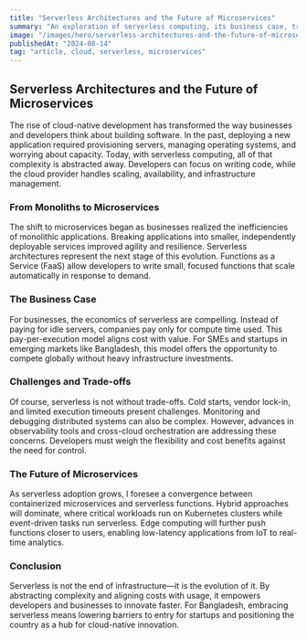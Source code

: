 ```yaml
---
title: "Serverless Architectures and the Future of Microservices"
summary: "An exploration of serverless computing, its business case, trade-offs, and the evolving landscape of microservices."
image: "/images/hero/serverless-architectures-and-the-future-of-microservices.jpg"
publishedAt: "2024-08-14"
tag: "article, cloud, serverless, microservices"
---
```


## Serverless Architectures and the Future of Microservices

The rise of cloud-native development has transformed the way businesses and developers think about building software. In the past, deploying a new application required provisioning servers, managing operating systems, and worrying about capacity. Today, with serverless computing, all of that complexity is abstracted away. Developers can focus on writing code, while the cloud provider handles scaling, availability, and infrastructure management.

### From Monoliths to Microservices

The shift to microservices began as businesses realized the inefficiencies of monolithic applications. Breaking applications into smaller, independently deployable services improved agility and resilience. Serverless architectures represent the next stage of this evolution. Functions as a Service (FaaS) allow developers to write small, focused functions that scale automatically in response to demand.

### The Business Case

For businesses, the economics of serverless are compelling. Instead of paying for idle servers, companies pay only for compute time used. This pay-per-execution model aligns cost with value. For SMEs and startups in emerging markets like Bangladesh, this model offers the opportunity to compete globally without heavy infrastructure investments.

### Challenges and Trade-offs

Of course, serverless is not without trade-offs. Cold starts, vendor lock-in, and limited execution timeouts present challenges. Monitoring and debugging distributed systems can also be complex. However, advances in observability tools and cross-cloud orchestration are addressing these concerns. Developers must weigh the flexibility and cost benefits against the need for control.

### The Future of Microservices

As serverless adoption grows, I foresee a convergence between containerized microservices and serverless functions. Hybrid approaches will dominate, where critical workloads run on Kubernetes clusters while event-driven tasks run serverless. Edge computing will further push functions closer to users, enabling low-latency applications from IoT to real-time analytics.

### Conclusion

Serverless is not the end of infrastructure—it is the evolution of it. By abstracting complexity and aligning costs with usage, it empowers developers and businesses to innovate faster. For Bangladesh, embracing serverless means lowering barriers to entry for startups and positioning the country as a hub for cloud-native innovation.
